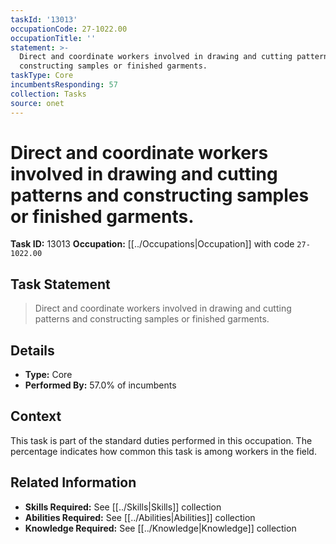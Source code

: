 ```yaml
---
taskId: '13013'
occupationCode: 27-1022.00
occupationTitle: ''
statement: >-
  Direct and coordinate workers involved in drawing and cutting patterns and
  constructing samples or finished garments.
taskType: Core
incumbentsResponding: 57
collection: Tasks
source: onet
---
```

# Direct and coordinate workers involved in drawing and cutting patterns and constructing samples or finished garments.

**Task ID:** 13013
**Occupation:** [[../Occupations|Occupation]] with code `27-1022.00`

## Task Statement

> Direct and coordinate workers involved in drawing and cutting patterns and constructing samples or finished garments.

## Details

- **Type:** Core
- **Performed By:** 57.0% of incumbents

## Context

This task is part of the standard duties performed in this occupation. The percentage indicates how common this task is among workers in the field.

## Related Information

- **Skills Required:** See [[../Skills|Skills]] collection
- **Abilities Required:** See [[../Abilities|Abilities]] collection
- **Knowledge Required:** See [[../Knowledge|Knowledge]] collection
